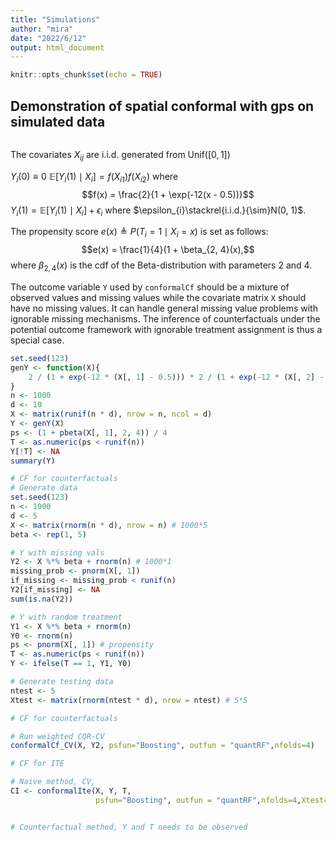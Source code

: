```yaml
---
title: "Simulations"
author: "mira"
date: "2022/6/12"
output: html_document
---
```


```r
knitr::opts_chunk$set(echo = TRUE)
```

## Demonstration of spatial conformal with gps on simulated data

```r

```

The covariates $X_{ij}$ are i.i.d. generated from $\mathrm{Unif}([0, 1])$ 

$Y_{i}(0)\equiv 0$
$\mathbb{E}[Y_{i}(1) \mid X_{i}] = f(X_{i1})f(X_{i2})$ 
where
$$f(x) = \frac{2}{1 + \exp(-12(x - 0.5))}$$
$Y_{i}(1) = \mathbb{E}[Y_{i}(1) \mid X_{i}] + \epsilon_{i}$
where $\epsilon_{i}\stackrel{i.i.d.}{\sim}N(0, 1)$. 

The propensity score $e(x) \triangleq P(T_{i} = 1\mid X_{i} = x)$ is set as follows:
$$e(x) = \frac{1}{4}(1 + \beta_{2, 4}(x),$$
where $\beta_{2, 4}(x)$ is the cdf of the Beta-distribution with parameters $2$ and $4$.

The outcome variable `Y` used by `conformalCf` should be a mixture of observed values and missing values while the covariate matrix `X` should have no missing values. It can handle general missing value problems with ignorable missing mechanisms. The inference of counterfactuals under the potential outcome framework with ignorable treatment assignment is thus a special case. 

```r
set.seed(123)
genY <- function(X){
    2 / (1 + exp(-12 * (X[, 1] - 0.5))) * 2 / (1 + exp(-12 * (X[, 2] - 0.5))) + rnorm(n)
}
n <- 1000
d <- 10
X <- matrix(runif(n * d), nrow = n, ncol = d)
Y <- genY(X)
ps <- (1 + pbeta(X[, 1], 2, 4)) / 4
T <- as.numeric(ps < runif(n))
Y[!T] <- NA
summary(Y)
```


```r
# CF for counterfactuals
# Generate data
set.seed(123)
n <- 1000
d <- 5
X <- matrix(rnorm(n * d), nrow = n) # 1000*5
beta <- rep(1, 5)

# Y with missing vals
Y2 <- X %*% beta + rnorm(n) # 1000*1
missing_prob <- pnorm(X[, 1]) 
if_missing <- missing_prob < runif(n) 
Y2[if_missing] <- NA
sum(is.na(Y2)) 

# Y with random treatment
Y1 <- X %*% beta + rnorm(n)
Y0 <- rnorm(n)
ps <- pnorm(X[, 1]) # propensity
T <- as.numeric(ps < runif(n))
Y <- ifelse(T == 1, Y1, Y0)

# Generate testing data
ntest <- 5
Xtest <- matrix(rnorm(ntest * d), nrow = ntest) # 5*5
```


```r
# CF for counterfactuals

# Run weighted CQR-CV
conformalCf_CV(X, Y2, psfun="Boosting", outfun = "quantRF",nfolds=4)

```


```r
# CF for ITE

# Naive method, CV, 
CI <- conformalIte(X, Y, T,
                   psfun="Boosting", outfun = "quantRF",nfolds=4,Xtest=Xtest)


# Counterfactual method, Y and T needs to be observed


```

